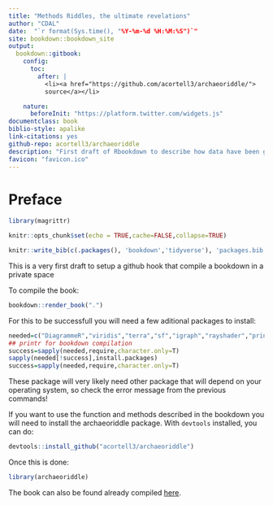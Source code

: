```yaml
--- 
title: "Methods Riddles, the ultimate revelations"
author: "CDAL"
date:  "`r format(Sys.time(), "%Y-%m-%d %H:%M:%S")`"
site: bookdown::bookdown_site
output:
  bookdown::gitbook: 
    config:
      toc:
        after: |
          <li><a href="https://github.com/acortell3/archaeoriddle/">
          source</a></li>

    nature:
      beforeInit: "https://platform.twitter.com/widgets.js"
documentclass: book
biblio-style: apalike
link-citations: yes
github-repo: acortell3/archaeoriddle
description: "First draft of Rbookdown to describe how data have been generated"
favicon: "favicon.ico"
---
```

# Preface{-}

```r
library(magrittr)

knitr::opts_chunk$set(echo = TRUE,cache=FALSE,collapse=TRUE)
```

```r
knitr::write_bib(c(.packages(), 'bookdown','tidyverse'), 'packages.bib')
```

This is a very first draft to setup a github hook that compile a bookdown in a private space

To compile the book:

```r
bookdown::render_book(".")
```

For this to be successfull you will need a few aditional packages to install:

```r
needed=c("DiagrammeR","viridis","terra","sf","igraph","rayshader","printr") 
## printr for bookdown compilation
success=sapply(needed,require,character.only=T)
sapply(needed[!success],install.packages)
success=sapply(needed,require,character.only=T)
```

These package will very likely need other package that will depend on your operating system, so check the error message from the previous commands!

If you want to use the function and methods described in the bookdown you will need to install the archaeoriddle package. With `devtools` installed, you can do:

```r
devtools::install_github("acortell3/archaeoriddle")
```

Once this is done:

```r
library(archaeoriddle)
```


The book can also be found already compiled [here](https://cdal.arch.cam.ac.uk/archaeoriddle/).

